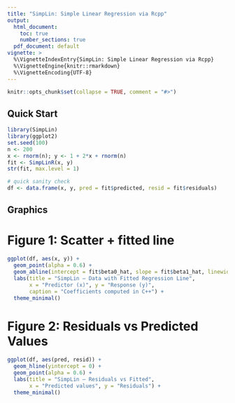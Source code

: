 ---
title: "SimpLin: Simple Linear Regression via Rcpp"
output:
  html_document:
    toc: true
    number_sections: true
  pdf_document: default
vignette: >
  %\VignetteIndexEntry{SimpLin: Simple Linear Regression via Rcpp}
  %\VignetteEngine{knitr::rmarkdown}
  %\VignetteEncoding{UTF-8}
---

```{r setup, include=FALSE}
knitr::opts_chunk$set(collapse = TRUE, comment = "#>")
```

## Quick Start

```{r}
library(SimpLin)
library(ggplot2)
set.seed(100)
n <- 200
x <- rnorm(n); y <- 1 + 2*x + rnorm(n)
fit <- SimpLinR(x, y)
str(fit, max.level = 1)

# quick sanity check
df <- data.frame(x, y, pred = fit$predicted, resid = fit$residuals)
```

## Graphics

# Figure 1: Scatter + fitted line
```{r}
ggplot(df, aes(x, y)) +
  geom_point(alpha = 0.6) +
  geom_abline(intercept = fit$beta0_hat, slope = fit$beta1_hat, linewidth = 1) +
  labs(title = "SimpLin — Data with Fitted Regression Line",
       x = "Predictor (x)", y = "Response (y)",
       caption = "Coefficients computed in C++") +
  theme_minimal()
```

# Figure 2: Residuals vs Predicted Values
```{r}
ggplot(df, aes(pred, resid)) +
  geom_hline(yintercept = 0) +
  geom_point(alpha = 0.6) +
  labs(title = "SimpLin — Residuals vs Fitted",
       x = "Predicted values", y = "Residuals") +
  theme_minimal()
```
